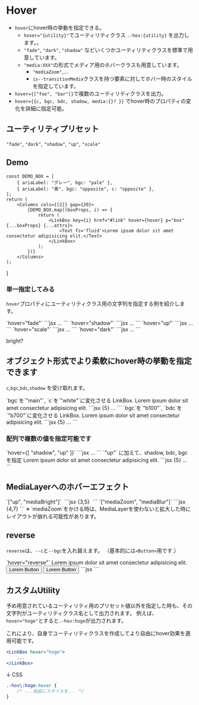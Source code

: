 
# Hover

- `hover`にhover時の挙動を指定できる。
	- `hover="{utility}"`でユーティリティクラス `.-hov:{utility}` を出力します。。
	- `"fade"`, `"dark"`, `"shadow"` などいくつかユーティリティクラスを標準で用意しています。
	- `"media:XXX"`の形式でメディア用のホバークラスも用意しています。
		- `"mediaZoom"`,...
		- `is--transitionMedia`クラスを持つ要素に対してホバー時のスタイルを指定しています。
- `hover={["foo", "bar"]}`で複数のユーティリティクラスを出力。
- `hover={{c, bgc, bdc, shadow, media:{}? }}` でhover時のプロパティの変化を詳細に指定可能。



## ユーティリティプリセット

`"fade"`, `"dark"`, `"shadow"`, `"up"`, `"scale"`


## Demo

	const DEMO_BOX = [
		{ ariaLabel: "グレー", bgc: "pale" },
		{ ariaLabel: "黒", bgc: "opposite", c: "opposite" },
	];
	return (
		<Columns cols={[2]} gap={20}>
			{DEMO_BOX.map((boxProps, i) => {
				return (
					<LinkBox key={i} href="#link" hover={hover} p="box" {...boxProps} {...attrs}>
						<Text fz='fluid'>Lorem ipsum dolor sit amet consectetur adipisicing elit.</Text>
					</LinkBox>
				);
			})}
		</Columns>
	);
}

### 単一指定してみる

`hover`プロパティにユーティリティクラス用の文字列を指定する例を紹介します。


<Demo>
	<Demo.Title>`hover="fade"`</Demo.Title>
	<Demo.Preview p={20}>
		<DemoBoxs hover="fade"/>
	</Demo.Preview>
	<Demo.Code>
	```jsx
	<LinkBox href="#link" p="box" hover="fade">
		...
	</LinkBox>
	```
	</Demo.Code>
</Demo>

<Demo>
	<Demo.Title>`hover="shadow"`</Demo.Title>
	<Demo.Preview p={20}>
		<DemoBoxs hover="shadow"/>
	</Demo.Preview>
	<Demo.Code>
	```jsx
	<LinkBox href="#link" p="box" hover="shadow">
		...
	</LinkBox>
	```
	</Demo.Code>
</Demo>
<Demo>
	<Demo.Title>`hover="up"`</Demo.Title>
	<Demo.Preview p={20}>
		<DemoBoxs hover="up"/>
	</Demo.Preview>
	<Demo.Code>
	```jsx
	<LinkBox href="#link" p="box" hover="up">
		...
	</LinkBox>
	```
	</Demo.Code>
</Demo>
<Demo>
	<Demo.Title>`hover="scale"`</Demo.Title>
	<Demo.Preview p={20}>
		<DemoBoxs hover="scale"/>
	</Demo.Preview>
	<Demo.Code>
	```jsx
	<LinkBox href="#link" p="box" hover="scale">
		...
	</LinkBox>
	```
	</Demo.Code>
</Demo>

<Demo>
	<Demo.Title>`hover="dark"`</Demo.Title>
	<Demo.Preview p={20}>
		<DemoBoxs hover="dark"/>
	</Demo.Preview>
	<Demo.Code>
	```jsx
	<LinkBox href="#link" p="box" hover="dark">
		...
	</LinkBox>
	```
	</Demo.Code>
</Demo>


bright?


## オブジェクト形式でより柔軟にhover時の挙動を指定できます

`c`,`bgc`,`bdc`,`shadow` を受け取れます。

<Demo>
	<Demo.Title>`bgc`を`"main"`, `c`を`"white"`に変化させる</Demo.Title>
	<Demo.Preview p={20}>
		<LinkBox
			href="#link"
			bgc="pale"
			p="box"
			hover={{ bgc:"main", c:"white"}}
		>
			<Text>LinkBox.</Text>
			<Text>Lorem ipsum dolor sit amet consectetur adipisicing elit.</Text>
		</LinkBox>
	</Demo.Preview>
	<Demo.Code>
	```jsx {5}
		<LinkBox
			href="#link"
			bgc="pale"
			p="box"
			hover={{ bgc:"main", c:"white"}}
		>...</LinkBox>
	```
	</Demo.Code>
</Demo>

<Demo>
	<Demo.Title>`bgc`を`"b100"`, `bdc`を`"b700"`に変化させる</Demo.Title>
	<Demo.Preview p={20}>
		<LinkBox
			href="#link"
			p="box"
			bd={{ c:"base" }}
			hover={{ bgc:"b100", bdc:"b700"}}
		>
			<Text>LinkBox.</Text>
			<Text>Lorem ipsum dolor sit amet consectetur adipisicing elit.</Text>
		</LinkBox>
	</Demo.Preview>
	<Demo.Code>
	```jsx {5}
		<LinkBox
			href="#link"
			p="box"
			bd={{ c:"base" }}
			hover={{ bgc:"b100", bdc:"b700"}}
		>...</LinkBox>
	```
	</Demo.Code>
</Demo>


### 配列で複数の値を指定可能です

<Demo>
	<Demo.Title>`hover={[ "shadow", "up" ]}`</Demo.Title>
	<Demo.Preview p={20}>
		<DemoBoxs hover={[ "shadow", "up" ]}/>
	</Demo.Preview>
	<Demo.Code>
	```jsx
	<LinkBox href="#link" p="box" hover={[ "shadow", "up" ]}>...</LinkBox>
	```
	</Demo.Code>
</Demo>

<Demo>
	<Demo.Title>`"up"` に加えて、shadow, bdc, bgc を指定</Demo.Title>
	<Demo.Preview p={20}>
		<LinkBox
			href="#link"
			bd
			bdw="2px"
			bdc="base"
			p="box"
			hover={["up", { shadow:"2", bdc:"blue", bgc: "b100" }]}
		>
			<Text>Lorem ipsum dolor sit amet consectetur adipisicing elit.</Text>
		</LinkBox>
	</Demo.Preview>
	<Demo.Code>
	```jsx {5}
		<LinkBox
			href="#link"
			bd={{ w:"2px", c:"base" }}
			p="box"
			hover={["up", { shadow:"2", bdc:"blue", bgc: "b100" }]}
		>...</LinkBox>
	```
	</Demo.Code>
</Demo>

<h2>MediaLayerへのホバーエフェクト</h2>

<Demo>
	<Demo.Title>`["up", "mediaBright"]`</Demo.Title>
	<Demo.Preview p={20}>
		<Banner
			href='#banner-link'
			hover={["up", "mediaBright"]}
		>
			<img className="is--transitionMedia" src="/img/demo-img.jpeg" alt="" width={960} height={640}/>
		</Banner>
	</Demo.Preview>
	<Demo.Code>
	```jsx {3,5}
	<Banner
		href='#banner-link'
		hover={["up", "mediaBright"]}
	>
		<img className="is--transitionMedia" src="/img/demo-img.jpeg" alt="" width={960} height={640}/>
	</Banner>
	```
	</Demo.Code>
</Demo>

<Demo>
	<Demo.Title>`["mediaZoom", "mediaBlur"]`</Demo.Title>
	<Demo.Preview p={20}>
		<Banner
			href='#banner-link'
			aspect='16/9'
			hover={["mediaZoom", "mediaBlur"]}
		>
			<MediaLayer>
				<Media as={Image} isTransitionMedia src="/img/demo-img.jpeg" alt="" width={960} height={640} />
			</MediaLayer>
			<FilterLayer bgc="rgba(0, 0, 0, 0.4)" />
			<Layer inset="0" c="white" p="box:l">
				<DammyText length="m"/>
			</Layer>
		</Banner>
	</Demo.Preview>
	<Demo.Code>
	```jsx {4,7}
	<Banner
		href='#banner-link'
		aspect='16/9'
		hover={["mediaZoom", "mediaBlur"]}
	>
		<MediaLayer>
			<Media as={Image} isTransitionMedia src="/img/demo-img.jpeg" alt="" width={960} height={640} />
		</MediaLayer>
		<FilterLayer bgc="rgba(0, 0, 0, 0.4)" />
		<Layer inset="0" c="white" p="box:l">
			<DammyText length="m"/>
		</Layer>
	</Banner>
	```
	</Demo.Code>
</Demo>

<Alert preset="info">
※ `mediaZoom`をかける時は、MediaLayerを使わないと拡大した時にレイアウトが崩れる可能性があります。
</Alert>




## reverse

`reverse`は、`--c`と`--bgc`を入れ替えます。
（基本的には`<Button>`用です.）

<Demo>
	<Demo.Title>`hover="reverse"`</Demo.Title>
	<Demo.Preview p={20}>
		<LinkBox href="#link" p="box" hover="reverse" bd='-' bdc='#000' bgc="#f5f5f5" c="#000">
			<Text>Lorem ipsum dolor sit amet consectetur adipisicing elit.</Text>
		</LinkBox>
		<Flex gap={20}>
			<Button href="#link" p="box" hover="reverse" variant="text" bgc="#f5f5f5" c="#000">
				Lorem Button
			</Button>
			<Button href="#link" p="box" hover="reverse" color="#194f32">
				Lorem Button
			</Button>
		</Flex>
	</Demo.Preview>
	<Demo.Code>
	```jsx
	```
	</Demo.Code>
</Demo>


<h2>カスタムUtility</h2>

予め用意されているユーティリティ用のプリセット値以外を指定した時も、その文字列がユーティリティクラス名として出力されます。
例えば、`hover="hoge"`とすると`.-hov:hoge`が出力されます。

これにより、自身でユーティリティクラスを作成してより自由にhover効果を適用可能です。


```jsx
<LinkBox hover="hoge">
	...
</LinkBox>
```

↓ CSS

```css
.-hov\:hoge:hover {
	/* ...自由にスタイルを... */
}
```
